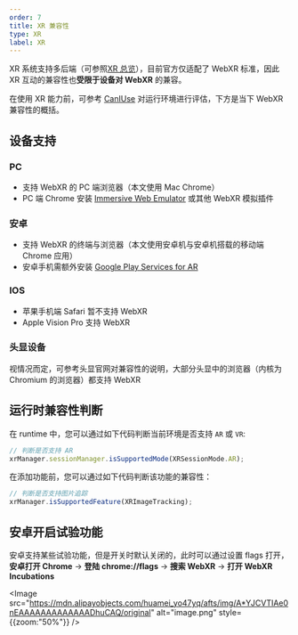 ```yaml
---
order: 7
title: XR 兼容性
type: XR
label: XR
---
```


XR 系统支持多后端（可参照[XR 总览](/docs/xr/overall)），目前官方仅适配了 WebXR 标准，因此 XR 互动的兼容性也**受限于设备对 WebXR** 的兼容。

在使用 XR 能力前，可参考 [CanIUse](https://caniuse.com/?search=webxr) 对运行环境进行评估，下方是当下 WebXR 兼容性的概括。

## 设备支持

### PC

- 支持 WebXR 的 PC 端浏览器（本文使用 Mac Chrome）
- PC 端 Chrome 安装 [Immersive Web Emulator](https://chromewebstore.google.com/detail/immersive-web-emulator/cgffilbpcibhmcfbgggfhfolhkfbhmik) 或其他 WebXR 模拟插件

### 安卓

- 支持 WebXR 的终端与浏览器（本文使用安卓机与安卓机搭载的移动端 Chrome 应用）
- 安卓手机需额外安装 [Google Play Services for AR](https://play.google.com/store/apps/details?id=com.google.ar.core&hl=en_US&pli=1)

### IOS

- 苹果手机端 Safari 暂不支持 WebXR
- Apple Vision Pro 支持 WebXR

### 头显设备

视情况而定，可参考头显官网对兼容性的说明，大部分头显中的浏览器（内核为 Chromium 的浏览器）都支持 WebXR

## 运行时兼容性判断

在 runtime 中，您可以通过如下代码判断当前环境是否支持 `AR` 或 `VR`:

```typescript
// 判断是否支持 AR
xrManager.sessionManager.isSupportedMode(XRSessionMode.AR);
```

在添加功能前，您可以通过如下代码判断该功能的兼容性：

```typescript
// 判断是否支持图片追踪
xrManager.isSupportedFeature(XRImageTracking);
```

## 安卓开启试验功能

安卓支持某些试验功能，但是开关时默认关闭的，此时可以通过设置 flags 打开，**安卓打开 Chrome** -> **登陆 chrome://flags** -> **搜索 WebXR** -> **打开 WebXR Incubations**

<Image src="https://mdn.alipayobjects.com/huamei_yo47yq/afts/img/A*YJCVTIAe0nEAAAAAAAAAAAAADhuCAQ/original" alt="image.png" style={{zoom:"50%"}} />

